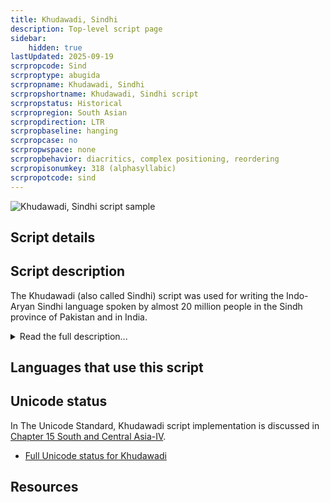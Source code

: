 ```yaml
---
title: Khudawadi, Sindhi
description: Top-level script page
sidebar:
    hidden: true
lastUpdated: 2025-09-19
scrpropcode: Sind
scrproptype: abugida
scrpropname: Khudawadi, Sindhi
scrpropshortname: Khudawadi, Sindhi script
scrpropstatus: Historical
scrpropregion: South Asian
scrpropdirection: LTR
scrpropbaseline: hanging
scrpropcase: no
scrpropwspace: none
scrpropbehavior: diacritics, complex positioning, reordering
scrpropisonumkey: 318 (alphasyllabic)
scrpropotcode: sind
---
```



![Khudawadi, Sindhi script sample](../images/sind-sample.png "From wikimedia")

## Script details

<ScriptDetails />

## Script description

The Khudawadi (also called Sindhi) script was used for writing the Indo-Aryan Sindhi language spoken by almost 20 million people in the Sindh province of Pakistan and in India.

<details>
<summary>Read the full description...</summary>It is no longer used. 

The Sindhi language has been written since the 8th century AD, in a number of different scripts. In Pakistan, it is presently written using a modification of the Nastaliq script used for writing Urdu; however the modifications are significant enough that a reader of Urdu cannot necessarily read Sindhi. In India, it is written using a modification of the Devanagari script.

The Brahmic script generally known as the Khudawadi script was based on a number of unstandardized Lahnda scripts used by local merchants around Hyderabad. It was standardized and decreed to be an official script for the Sindhi language in 1868 by the Government of Bombay. The script is an abugida; every consonant letter contains an inherent [ɑ] vowel, which can be modified by writing a vowel diacritic above, below, to the left or to the right of the consonant. Vowels which occur at the start of a word are written using independent vowel letters.

The Khudawadi script is written using sixty-nine letters, including thirty-seven consonants, ten independent vowels, nine vowel diacritics, and a set of digits from 0-9. There are also two non-alphabetic signs; _anusvara_ which is written above a letter to represent nasalization, and _nukta_ which is used for representing sounds non-native to Sindhi. A _virama_ is used for cancelling out the inherent vowel in every consonant letter.

Consonant clusters are written using the virama symbol underneath the first consonant in the cluster. Ligatures and half-letters, commonly used for writing consonant clusters in other South Asian languages, are not used for writing the Khudawadi script.

A combination of Devanagari and Latin punctuation marks is used.
</details>

## Languages that use this script

<WsList script='Sind' wsMax='5' />

## Unicode status

In The Unicode Standard, Khudawadi script implementation is discussed in [Chapter 15 South and Central Asia-IV](http://www.unicode.org/versions/latest/ch15.pdf).

- [Full Unicode status for Khudawadi](/scrlang/unicode/sind-unicode)



## Resources

<ScriptResources detailSummary='seemore' />


